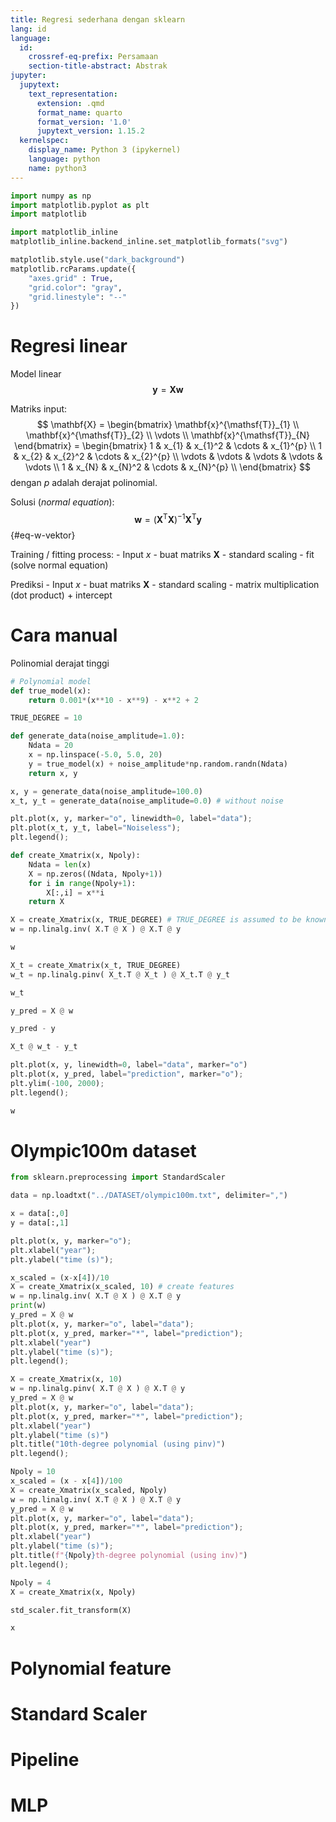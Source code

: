 ```yaml
---
title: Regresi sederhana dengan sklearn
lang: id
language:
  id:
    crossref-eq-prefix: Persamaan
    section-title-abstract: Abstrak
jupyter:
  jupytext:
    text_representation:
      extension: .qmd
      format_name: quarto
      format_version: '1.0'
      jupytext_version: 1.15.2
  kernelspec:
    display_name: Python 3 (ipykernel)
    language: python
    name: python3
---
```


```python
import numpy as np
import matplotlib.pyplot as plt
import matplotlib
```

```python
import matplotlib_inline
matplotlib_inline.backend_inline.set_matplotlib_formats("svg")
```

```python
matplotlib.style.use("dark_background")
matplotlib.rcParams.update({
    "axes.grid" : True,
    "grid.color": "gray",
    "grid.linestyle": "--"
})
```


# Regresi linear

Model linear
$$
\mathbf{y} = \mathbf{X}\mathbf{w}
$$

Matriks input:
$$
\mathbf{X} = \begin{bmatrix}
\mathbf{x}^{\mathsf{T}}_{1} \\
\mathbf{x}^{\mathsf{T}}_{2} \\
\vdots \\
\mathbf{x}^{\mathsf{T}}_{N}
\end{bmatrix} =
\begin{bmatrix}
1 & x_{1} & x_{1}^2 & \cdots & x_{1}^{p} \\
1 & x_{2} & x_{2}^2 & \cdots & x_{2}^{p} \\
\vdots & \vdots & \vdots & \vdots & \vdots \\
1 & x_{N} & x_{N}^2 & \cdots & x_{N}^{p} \\
\end{bmatrix}
$$
dengan $p$ adalah derajat polinomial.

Solusi (*normal equation*):
$$
\mathbf{w} = \left(\mathbf{X}^{\mathsf{T}}\mathbf{X} \right)^{-1} \mathbf{X}^{\mathsf{T}} \mathbf{y}
$$ {#eq-w-vektor}

Training / fitting process:
- Input $x$
- buat matriks $\mathbf{X}$
- standard scaling
- fit (solve normal equation)

Prediksi
- Input $x$
- buat matriks $\mathbf{X}$
- standard scaling
- matrix multiplication (dot product) + intercept

# Cara manual

Polinomial derajat tinggi

```python
# Polynomial model
def true_model(x):
    return 0.001*(x**10 - x**9) - x**2 + 2

TRUE_DEGREE = 10

def generate_data(noise_amplitude=1.0):
    Ndata = 20
    x = np.linspace(-5.0, 5.0, 20)
    y = true_model(x) + noise_amplitude*np.random.randn(Ndata)
    return x, y

x, y = generate_data(noise_amplitude=100.0)
x_t, y_t = generate_data(noise_amplitude=0.0) # without noise
```

```python
plt.plot(x, y, marker="o", linewidth=0, label="data");
plt.plot(x_t, y_t, label="Noiseless");
plt.legend();
```

```python
def create_Xmatrix(x, Npoly):
    Ndata = len(x)
    X = np.zeros((Ndata, Npoly+1))
    for i in range(Npoly+1):
        X[:,i] = x**i
    return X
```

```python
X = create_Xmatrix(x, TRUE_DEGREE) # TRUE_DEGREE is assumed to be known!
w = np.linalg.inv( X.T @ X ) @ X.T @ y
```

```python
w
```

```python
X_t = create_Xmatrix(x_t, TRUE_DEGREE)
w_t = np.linalg.pinv( X_t.T @ X_t ) @ X_t.T @ y_t
```

```python
w_t
```

```python
y_pred = X @ w
```

```python
y_pred - y
```

```python
X_t @ w_t - y_t
```

```python
plt.plot(x, y, linewidth=0, label="data", marker="o")
plt.plot(x, y_pred, label="prediction", marker="o");
plt.ylim(-100, 2000);
plt.legend();
```

```python
w
```

# Olympic100m dataset

```python
from sklearn.preprocessing import StandardScaler
```

```python
data = np.loadtxt("../DATASET/olympic100m.txt", delimiter=",")
```

```python
x = data[:,0]
y = data[:,1]
```

```python
plt.plot(x, y, marker="o");
plt.xlabel("year");
plt.ylabel("time (s)");
```

```python
x_scaled = (x-x[4])/10
X = create_Xmatrix(x_scaled, 10) # create features
w = np.linalg.inv( X.T @ X ) @ X.T @ y
print(w)
y_pred = X @ w
plt.plot(x, y, marker="o", label="data");
plt.plot(x, y_pred, marker="*", label="prediction");
plt.xlabel("year")
plt.ylabel("time (s)");
plt.legend();
```

```python
X = create_Xmatrix(x, 10)
w = np.linalg.pinv( X.T @ X ) @ X.T @ y
y_pred = X @ w
plt.plot(x, y, marker="o", label="data");
plt.plot(x, y_pred, marker="*", label="prediction");
plt.xlabel("year")
plt.ylabel("time (s)")
plt.title("10th-degree polynomial (using pinv)")
plt.legend();
```

```python
Npoly = 10
x_scaled = (x - x[4])/100
X = create_Xmatrix(x_scaled, Npoly)
w = np.linalg.inv( X.T @ X ) @ X.T @ y
y_pred = X @ w
plt.plot(x, y, marker="o", label="data");
plt.plot(x, y_pred, marker="*", label="prediction");
plt.xlabel("year")
plt.ylabel("time (s)");
plt.title(f"{Npoly}th-degree polynomial (using inv)")
plt.legend();
```

```python
Npoly = 4
X = create_Xmatrix(x, Npoly)
```

```python
std_scaler.fit_transform(X)
```

```python
x
```

# Polynomial feature



# Standard Scaler



# Pipeline


# MLP




